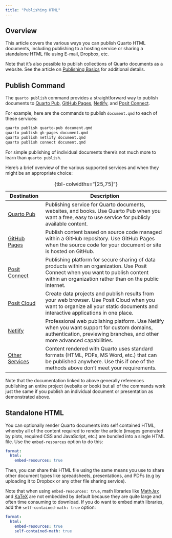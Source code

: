 ```yaml
---
title: "Publishing HTML"
---
```


## Overview

This article covers the various ways you can publish Quarto HTML documents, including publishing to a hosting service or sharing a standalone HTML file using E-mail, Dropbox, etc.

Note that it's also possible to publish collections of Quarto documents as a website. See the article on [Publishing Basics](../publishing/index.qmd) for additional details.

## Publish Command

The `quarto publish` command provides a straightforward way to publish documents to [Quarto Pub](../publishing/quarto-pub.qmd), [GitHub Pages](../publishing/github-pages.qmd), [Netlify](../publishing/netlify.qmd), and [Posit Connect](../publishing/rstudio-connect.qmd).

For example, here are the commands to publish `document.qmd` to each of these services:

```.bash
quarto publish quarto-pub document.qmd
quarto publish gh-pages document.qmd
quarto publish netlify document.qmd
quarto publish connect document.qmd
```

For simple publishing of individual documents there's not much more to learn than `quarto publish`.

Here's a brief overview of the various supported services and when they might be an appropriate choice:

| Destination                                                | Description                                                                                                                                                                                     |
|------------------------------------------------------------|-------------------------------------------------------------------------------------------------------------------------------------------------------------------------------------------------|
| [Quarto Pub](../publishing/quarto-pub.html)                | Publishing service for Quarto documents, websites, and books. Use Quarto Pub when you want a free, easy to use service for publicly available content.                                          |
| [GitHub Pages](../publishing/github-pages.html)            | Publish content based on source code managed within a GitHub repository. Use GitHub Pages when the source code for your document or site is hosted on GitHub.                                   |
| [Posit Connect](../publishing/rstudio-connect.html)        | Publishing platform for secure sharing of data products within an organization. Use Posit Connect when you want to publish content within an organization rather than on the public internet. |
| [Posit Cloud](../docs/publishing/posit-cloud.html)         | Create data projects and publish results from your web browser. Use Posit Cloud when you want to organize all your static documents and interactive applications in one place.                  |
| [Netlify](../publishing/netlify.html)                      | Professional web publishing platform. Use Netlify when you want support for custom domains, authentication, previewing branches, and other more advanced capabilities.                          |
| [Other Services](../publishing/other.html)                 | Content rendered with Quarto uses standard formats (HTML, PDFs, MS Word, etc.) that can be published anywhere. Use this if one of the methods above don't meet your requirements.               |

: {tbl-colwidths="\[25,75\]"}

Note that the documentation linked to above generally references publishing an entire project (website or book) but all of the commands work just the same if you publish an individual document or presentation as demonstrated above.

## Standalone HTML

You can optionally render Quarto documents into self contained HTML, whereby all of the content required to render the article (images generated by plots, required CSS and JavaScript, etc.) are bundled into a single HTML file. Use the `embed-resources` option to do this:

``` yaml
format:
  html:
    embed-resources: true
```

Then, you can share this HTML file using the same means you use to share other document types like spreadsheets, presentations, and PDFs (e.g by uploading it to Dropbox or any other file sharing service).

Note that when using `embed-resources: true`, math libraries like [MathJax](https://www.mathjax.org/) and [KaTeX](https://katex.org/) are not embedded by default because they are quite large and often time consuming to download. If you do want to embed math libraries, add the `self-contained-math: true` option:

``` yaml
format:
  html:
    embed-resources: true
    self-contained-math: true
```
